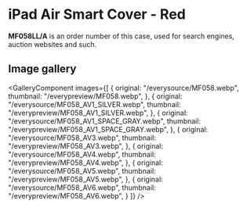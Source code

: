 
# iPad Air Smart Cover - Red

<Callout type='info' emoji='👉🏻'>**MF058LL/A** is an order number of this case, used for search engines, auction websites and such.</Callout>

## Image gallery

<GalleryComponent
    images={[
      {
        original: "/everysource/MF058.webp",
        thumbnail: "/everypreview/MF058.webp",
      },
      {
        original: "/everysource/MF058_AV1_SILVER.webp",
        thumbnail: "/everypreview/MF058_AV1_SILVER.webp",
      },
      {
        original: "/everysource/MF058_AV1_SPACE_GRAY.webp",
        thumbnail: "/everypreview/MF058_AV1_SPACE_GRAY.webp",
      },
      {
        original: "/everysource/MF058_AV3.webp",
        thumbnail: "/everypreview/MF058_AV3.webp",
      },
      {
        original: "/everysource/MF058_AV4.webp",
        thumbnail: "/everypreview/MF058_AV4.webp",
      },
      {
        original: "/everysource/MF058_AV5.webp",
        thumbnail: "/everypreview/MF058_AV5.webp",
      },
      {
        original: "/everysource/MF058_AV6.webp",
        thumbnail: "/everypreview/MF058_AV6.webp",
      }
    ]}
  />
